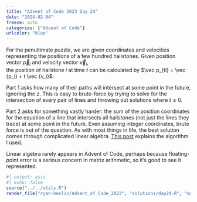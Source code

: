 ```yaml
---
title: "Advent of Code 2023 Day 24"
date: "2024-02-04"
freeze: auto
categories: ["Advent of Code"]
urlcolor: "blue"
---
```


For the penultimate puzzle, we are given coordinates and velocities representing 
the positions of a few hundred hailstones. Given position vector $\vec p_i$ and velocity vector $\vec v_i$,  
the position of hailstone $i$ at time $t$ can be calculated by $\vec p_{ti} = \vec {p_i} + t \vec {v_i}$. 

Part 1 asks how many of their paths will intersect at some point in the future, ignoring the $z$. This
is easy to brute-force by trying to solve for the intersection of every pair of lines and 
throwing out solutions where $t \leq 0$.

Part 2 asks for something vastly harder: the sum of the position coordinates for the 
equation of a line that intersects all hailstones (not just the lines they trace) at 
some point in the future. Even assuming integer coordinates, brute force is out of 
the question. As with most things in life, the best solution comes through complicated linear 
algebra. [This post](https://www.reddit.com/r/adventofcode/comments/18q40he/2023_day_24_part_2_a_straightforward_nonsolver/) explains the algorithm I used.

Linear algebra rarely appears in Advent of Code, perhaps because floating-point error 
is a serious concern in matrix arithmetic, so it's good to see it represented.


```r
#| output: asis
#| echo: false
source("../../utils.R")
render_file("ryan-heslin/Advent_of_Code_2023", "solutions/day24.R", "main", "r")
```
